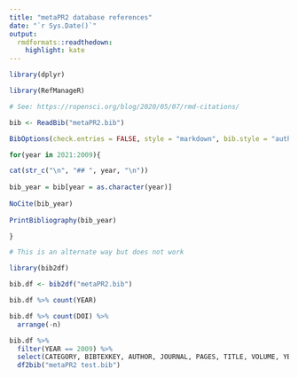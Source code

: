 ```yaml
---
title: "metaPR2 database references"
date: "`r Sys.Date()`"
output:
  rmdformats::readthedown:
    highlight: kate
---
```



```r
library(dplyr)

library(RefManageR)

# See: https://ropensci.org/blog/2020/05/07/rmd-citations/

bib <- ReadBib("metaPR2.bib")

BibOptions(check.entries = FALSE, style = "markdown", bib.style = "authoryear", no.print.fields = c("pmid"))

for(year in 2021:2009){

cat(str_c("\n", "## ", year, "\n"))
  
bib_year = bib[year = as.character(year)]
  
NoCite(bib_year)
  
PrintBibliography(bib_year)

}
```


```r

# This is an alternate way but does not work

library(bib2df)

bib.df <- bib2df("metaPR2.bib")

bib.df %>% count(YEAR)

bib.df %>% count(DOI) %>% 
  arrange(-n) 

bib.df %>% 
  filter(YEAR == 2009) %>%  
  select(CATEGORY, BIBTEXKEY, AUTHOR, JOURNAL, PAGES, TITLE, VOLUME, YEAR, DOI) %>% 
  df2bib("metaPR2 test.bib")

```
